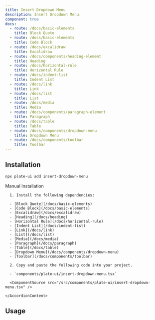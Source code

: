 ```yaml
---
title: Insert Dropdown Menu
description: Insert Dropdown Menu.
component: true
docs:
  - route: /docs/basic-elements
    title: Block Quote
  - route: /docs/basic-elements
    title: Code Block
  - route: /docs/excalidraw
    title: Excalidraw
  - route: /docs/components/heading-element
    title: Heading
  - route: /docs/horizontal-rule
    title: Horizontal Rule
  - route: /docs/indent-list
    title: Indent List
  - route: /docs/link
    title: Link
  - route: /docs/list
    title: List
  - route: /docs/media
    title: Media
  - route: /docs/components/paragraph-element
    title: Paragraph
  - route: /docs/table
    title: Table
  - route: /docs/components/dropdown-menu
    title: Dropdown Menu
  - route: /docs/components/toolbar
    title: Toolbar
---
```


<ComponentExample src="/src/components/examples/PlaygroundDemo.tsx">
  <PlaygroundDemo id="basicnodes" />
</ComponentExample>

## Installation

```bash
npx plate-ui add insert-dropdown-menu
```

<Accordion type="single" collapsible>
  <AccordionItem value="manual-installation">
    <AccordionTrigger>Manual Installation</AccordionTrigger>
    <AccordionContent>

      1. Install the following dependencies:

      - [Block Quote](/docs/basic-elements)
      - [Code Block](/docs/basic-elements)
      - [Excalidraw](/docs/excalidraw)
      - [Heading](/docs/heading)
      - [Horizontal Rule](/docs/horizontal-rule)
      - [Indent List](/docs/indent-list)
      - [Link](/docs/link)
      - [List](/docs/list)
      - [Media](/docs/media)
      - [Paragraph](/docs/paragraph)
      - [Table](/docs/table)
      - [Dropdown Menu](/docs/components/dropdown-menu)
      - [Toolbar](/docs/components/toolbar)

      2. Copy and paste the following code into your project.

      - `components/plate-ui/insert-dropdown-menu.tsx`

      <ComponentSource src="/src/components/plate-ui/insert-dropdown-menu.tsx" />

    </AccordionContent>

  </AccordionItem>
</Accordion>

## Usage

```tsx

```

```tsx

```
